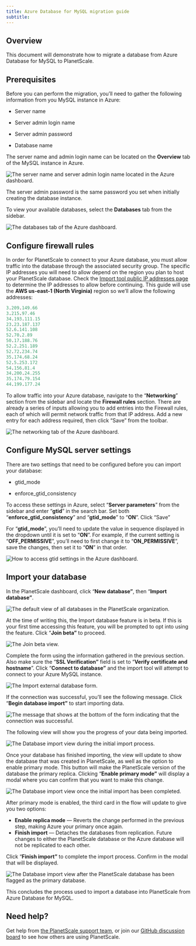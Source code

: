 ```yaml
---
title: Azure Database for MySQL migration guide
subtitle:
---
```


## Overview

This document will demonstrate how to migrate a database from Azure Database for MySQL to PlanetScale.

## Prerequisites

Before you can perform the migration, you’ll need to gather the following information from you MySQL instance in Azure:

- Server name

- Server admin login name

- Server admin password

- Database name

The server name and admin login name can be located on the **Overview** tab of the MySQL instance in Azure.

![The server name and server admin login name located in the Azure dashboard.](/img/docs/azure-database-for-mysql-migration-guide/the-server-name-and-server-admin-login-name-located-in-the-azure-dashboard.png)

The server admin password is the same password you set when initially creating the database instance.

To view your available databases, select the **Databases** tab from the sidebar.

![The databases tab of the Azure dashboard.](/img/docs/azure-database-for-mysql-migration-guide/the-databases-tab-of-the-azure-dashboard.png)

## Configure firewall rules

In order for PlanetScale to connect to your Azure database, you must allow traffic into the database through the associated security group. The specific IP addresses you will need to allow depend on the region you plan to host your PlanetScale database. Check the [Import tool public IP addresses page](/import-tool-migration-addresses) to determine the IP addresses to allow before continuing. This guide will use the **AWS us-east-1 (North Virginia)** region so we’ll allow the following addresses:

```sql
3.209.149.66
3.215.97.46
34.193.111.15
23.23.187.137
52.6.141.108
52.70.2.89
50.17.188.76
52.2.251.189
52.72.234.74
35.174.68.24
52.5.253.172
54.156.81.4
34.200.24.255
35.174.79.154
44.199.177.24
```

To allow traffic into your Azure database, navigate to the “**Networking**” section from the sidebar and locate the **Firewall rules** section. There are already a series of inputs allowing you to add entries into the Firewall rules, each of which will permit network traffic from that IP address. Add a new entry for each address required, then click “Save” from the toolbar.

![The networking tab of the Azure dashboard.](/img/docs/azure-database-for-mysql-migration-guide/the-networking-tab-of-the-azure-dashboard.png)

## Configure MySQL server settings

There are two settings that need to be configured before you can import your database:

- gtid_mode

- enforce_gtid_consistency

To access these settings in Azure, select “**Server parameters**” from the sidebar and enter “**gtid**” in the search bar. Set both “**enforce_gtid_consistency**” and “**gtid_mode**” to “**ON**”. Click “Save”

<InfoBlock type="note">

For “**gtid_mode**”, you’ll need to update the value in sequence displayed in the dropdown until it is set to “**ON**”. For example, if the current setting is “**OFF_PERMISSIVE**”, you’ll need to first change it to “**ON_PERMISSIVE**”, save the changes, then set it to “**ON**” in that order.

</InfoBlock>

![How to access gtid settings in the Azure dashboard.](/img/docs/azure-database-for-mysql-migration-guide/how-to-access-gtid-settings-in-the-azure-dashboard.png)

## Import your database

In the PlanetScale dashboard, click “**New database”**, then “**Import database”**.

![The default view of all databases in the PlanetScale organization.](/img/docs/azure-database-for-mysql-migration-guide/the-default-view-of-all-databases-in-the-planetscale-organization.png)

At the time of writing this, the Import database feature is in beta. If this is your first time accessing this feature, you will be prompted to opt into using the feature. Click “**Join beta”** to proceed.

![The Join beta view.](/img/docs/azure-database-for-mysql-migration-guide/the-join-beta-view.png)

Complete the form using the information gathered in the previous section. Also make sure the “**SSL Verification”** field is set to “**Verify certificate and hostname**”. Click “**Connect to database”** and the import tool will attempt to connect to your Azure MySQL instance.

![The Import external database form.](/img/docs/azure-database-for-mysql-migration-guide/the-import-external-database-form.png)

If the connection was successful, you’ll see the following message. Click “**Begin database import”** to start importing data.

![The message that shows at the bottom of the form indicating that the connection was successful.](/img/docs/azure-database-for-mysql-migration-guide/the-message-that-shows-at-the-bottom-of-the-form-indicating-that-the-connection-was-successful.png)

The following view will show you the progress of your data being imported.

![The Database import view during the initial import process.](/img/docs/azure-database-for-mysql-migration-guide/the-database-import-view-during-the-initial-import-process.png)

Once your database has finished importing, the view will update to show the database that was created in PlanetScale, as well as the option to enable primary mode. This button will make the PlanetScale version of the database the primary replica. Clicking “**Enable primary mode”** will display a modal where you can confirm that you want to make this change.

![The Database import view once the initial import has been completed.](/img/docs/azure-database-for-mysql-migration-guide/the-database-import-view-once-the-initial-import-has-been-completed.png)

After primary mode is enabled, the third card in the flow will update to give you two options:

- **Enable replica mode** &mdash; Reverts the change performed in the previous step, making Azure your primary once again.
- **Finish import** &mdash; Detaches the databases from replication. Future changes to either the PlanetScale database or the Azure database will not be replicated to each other.

Click “**Finish import”** to complete the import process. Confirm in the modal that will be displayed.

![The Database import view after the PlanetScale database has been flagged as the primary database.](/img/docs/azure-database-for-mysql-migration-guide/the-database-import-view-after-the-planetscale-database-has-been-flagged-as-the-primary-database.png)

This concludes the process used to import a database into PlanetScale from Azure Database for MySQL.

## Need help?

Get help from [the PlanetScale support team](https://support.planetscale.com/), or join our [GitHub discussion board](https://github.com/planetscale/discussion/discussions) to see how others are using PlanetScale.
